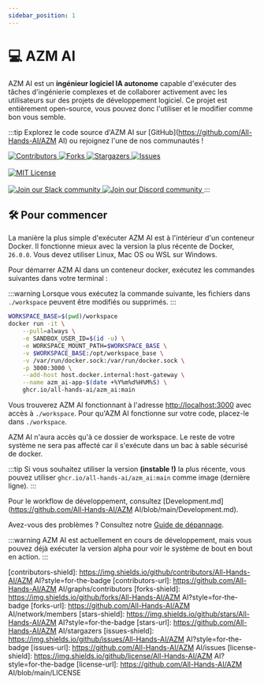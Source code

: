 ```yaml
---
sidebar_position: 1
---
```


# 💻 AZM AI

AZM AI est un **ingénieur logiciel IA autonome** capable d'exécuter des tâches d'ingénierie complexes et de collaborer activement avec les utilisateurs sur des projets de développement logiciel.
Ce projet est entièrement open-source, vous pouvez donc l'utiliser et le modifier comme bon vous semble.

:::tip
Explorez le code source d'AZM AI sur [GitHub](https://github.com/All-Hands-AI/AZM AI) ou rejoignez l'une de nos communautés !

<a href="https://github.com/All-Hands-AI/AZM AI/graphs/contributors">
  <img
    src="https://img.shields.io/github/contributors/All-Hands-AI/AZM AI?style=for-the-badge"
    alt="Contributors"
  />
</a>
<a href="https://github.com/All-Hands-AI/AZM AI/network/members">
  <img
    src="https://img.shields.io/github/forks/All-Hands-AI/AZM AI?style=for-the-badge"
    alt="Forks"
  />
</a>
<a href="https://github.com/All-Hands-AI/AZM AI/stargazers">
  <img
    src="https://img.shields.io/github/stars/All-Hands-AI/AZM AI?style=for-the-badge"
    alt="Stargazers"
  />
</a>
<a href="https://github.com/All-Hands-AI/AZM AI/issues">
  <img
    src="https://img.shields.io/github/issues/All-Hands-AI/AZM AI?style=for-the-badge"
    alt="Issues"
  />
</a>
<br></br>
<a href="https://github.com/All-Hands-AI/AZM AI/blob/main/LICENSE">
  <img
    src="https://img.shields.io/github/license/All-Hands-AI/AZM AI?style=for-the-badge"
    alt="MIT License"
  />
</a>
<br></br>
<a href="https://join.slack.com/t/azm_ai-ai/shared_invite/zt-2ngejmfw6-9gW4APWOC9XUp1n~SiQ6iw">
  <img
    src="https://img.shields.io/badge/Slack-Join%20Us-red?logo=slack&logoColor=white&style=for-the-badge"
    alt="Join our Slack community"
  />
</a>
<a href="https://discord.gg/ESHStjSjD4">
  <img
    src="https://img.shields.io/badge/Discord-Join%20Us-purple?logo=discord&logoColor=white&style=for-the-badge"
    alt="Join our Discord community"
  />
</a>
:::

## 🛠️ Pour commencer

La manière la plus simple d'exécuter AZM AI est à l'intérieur d'un conteneur Docker. Il fonctionne mieux avec la version la plus récente de Docker, `26.0.0`.
Vous devez utiliser Linux, Mac OS ou WSL sur Windows.

Pour démarrer AZM AI dans un conteneur docker, exécutez les commandes suivantes dans votre terminal :

:::warning
Lorsque vous exécutez la commande suivante, les fichiers dans `./workspace` peuvent être modifiés ou supprimés.
:::

```bash
WORKSPACE_BASE=$(pwd)/workspace
docker run -it \
    --pull=always \
    -e SANDBOX_USER_ID=$(id -u) \
    -e WORKSPACE_MOUNT_PATH=$WORKSPACE_BASE \
    -v $WORKSPACE_BASE:/opt/workspace_base \
    -v /var/run/docker.sock:/var/run/docker.sock \
    -p 3000:3000 \
    --add-host host.docker.internal:host-gateway \
    --name azm_ai-app-$(date +%Y%m%d%H%M%S) \
    ghcr.io/all-hands-ai/azm_ai:main
```

Vous trouverez AZM AI fonctionnant à l'adresse [http://localhost:3000](http://localhost:3000) avec accès à `./workspace`. Pour qu'AZM AI fonctionne sur votre code, placez-le dans `./workspace`.

AZM AI n'aura accès qu'à ce dossier de workspace. Le reste de votre système ne sera pas affecté car il s'exécute dans un bac à sable sécurisé de docker.

:::tip
Si vous souhaitez utiliser la version **(instable !)** la plus récente, vous pouvez utiliser `ghcr.io/all-hands-ai/azm_ai:main` comme image (dernière ligne).
:::

Pour le workflow de développement, consultez [Development.md](https://github.com/All-Hands-AI/AZM AI/blob/main/Development.md).

Avez-vous des problèmes ? Consultez notre [Guide de dépannage](https://docs.all-hands.dev/modules/usage/troubleshooting).

:::warning
AZM AI est actuellement en cours de développement, mais vous pouvez déjà exécuter la version alpha pour voir le système de bout en bout en action.
:::

[contributors-shield]: https://img.shields.io/github/contributors/All-Hands-AI/AZM AI?style=for-the-badge
[contributors-url]: https://github.com/All-Hands-AI/AZM AI/graphs/contributors
[forks-shield]: https://img.shields.io/github/forks/All-Hands-AI/AZM AI?style=for-the-badge
[forks-url]: https://github.com/All-Hands-AI/AZM AI/network/members
[stars-shield]: https://img.shields.io/github/stars/All-Hands-AI/AZM AI?style=for-the-badge
[stars-url]: https://github.com/All-Hands-AI/AZM AI/stargazers
[issues-shield]: https://img.shields.io/github/issues/All-Hands-AI/AZM AI?style=for-the-badge
[issues-url]: https://github.com/All-Hands-AI/AZM AI/issues
[license-shield]: https://img.shields.io/github/license/All-Hands-AI/AZM AI?style=for-the-badge
[license-url]: https://github.com/All-Hands-AI/AZM AI/blob/main/LICENSE
